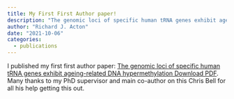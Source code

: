 ```yaml
---
title: My First First Author paper!
description: "The genomic loci of specific human tRNA genes exhibit ageing-related DNA hypermethylation"
author: "Richard J. Acton"
date: "2021-10-06"
categories:
  - publications
---
```


I published my first first author paper: [The genomic loci of specific human tRNA genes exhibit ageing-related DNA hypermethylation
Download PDF](https://doi.org/10.1038/s41467-021-22639-6).
Many thanks to my PhD supervisor and main co-author on this Chris Bell for all his help getting this out.

